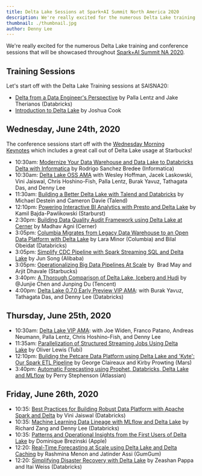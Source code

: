```yaml
---
title: Delta Lake Sessions at Spark+AI Summit North America 2020
description: We're really excited for the numerous Delta Lake training and conference sessions that will be showcased throughout Spark+AI Summit NA 2020.
thumbnail: ./thumbnail.jpg
author: Denny Lee
---
```


We're really excited for the numerous Delta Lake training and conference sessions that will be showcased throughout [Spark+AI Summit NA 2020](https://sparkaisummit.com/).

## Training Sessions

Let's start off with the Delta Lake Training sessions at SAISNA20:

- [Delta from a Data Engineer's Perspective](https://databricks.com/session_na20/delta-from-a-data-engineers-perspective) by Palla Lentz and Jake Therianos (Databricks)
- [Introduction to Delta Lake](https://databricks.com/session_na20/introduction-to-delta-lake) by Joshua Cook

## Wednesday, June 24th, 2020

The conference sessions start off with the [Wednesday Morning Keynotes](https://databricks.com/session_na20/wednesday-morning-keynotes) which includes a great call out of Delta Lake usage at Starbucks!

- 10:30am: [Modernize Your Data Warehouse and Data Lake to Databricks Delta with Informatica](https://databricks.com/session_na20/modernize-your-data-warehouse-and-data-lake-to-databricks-delta-with-informatica) by Rodrigo Sanchez Bredee (Informatica)
- 10:30am: [Delta Lake OSS AMA](https://sparkaisummit.com/session-virtual/?v26dd132ae80017cdaf764437c30ebe6f10c1b1eeaab01165e44366654b368dfaeab6baf7e386a642ecb238989334530e=AAB398C1DDF5C0E405A69DBB5508DC1959792576515B8E8D92B78C39B0FEB6A8B0E15889299350730DED9487AB752182&fromPersonalAgenda) with Wesley Hoffman, Jacek Laskowski, Vini Jaiswal, Chris Hoshino-Fish, Palla Lentz, Burak Yavuz, Tathagata Das, and Denny Lee
- 11:30am: [Building a Better Delta Lake with Talend and Databricks](https://databricks.com/session_na20/building-a-better-delta-lake-with-talend-and-databricks) by Michael Destein and Cameron Davie​ (Talend)
- 12:10pm: [Powering Interactive BI Analytics with Presto and Delta Lake](https://databricks.com/session_na20/powering-interactive-bi-analytics-with-presto-and-delta-lake) by Kamil Bajda-Pawlikowski (Starburst)
- 2:30pm: [Building Data Quality Audit Framework using Delta Lake at Cerner](https://databricks.com/session_na20/building-data-quality-audit-framework-using-delta-lake-at-cerner) by Madhav Agni (Cerner)
- 3:05pm: [Columbia Migrates from Legacy Data Warehouse to an Open Data Platform with Delta Lake](https://databricks.com/session_na20/columbia-migrates-from-legacy-data-warehouse-to-an-open-data-platform-with-delta-lake) by Lara Minor (Columbia) and Bilal Obeidat (Databricks)
- 3:05pm: [Simplify CDC Pipeline with Spark Streaming SQL and Delta Lake](https://databricks.com/session_na20/simplify-cdc-pipeline-with-spark-streaming-sql-and-delta-lake) by Jun Song (Alibaba)
- 3:05pm: [Operationalizing Big Data Pipelines At Scale](https://databricks.com/session_na20/operationalizing-big-data-pipelines-at-scale) by  Brad May and Arjit Dhavale (Starbucks)
- 3:40pm: [A Thorough Comparison of Delta Lake, Iceberg and Hudi](https://databricks.com/session_na20/a-thorough-comparison-of-delta-lake-iceberg-and-hudi) by @Junjie Chen and Junping Du (Tencent)
- 4:00pm: [Delta Lake 0.7.0 Early Preview VIP AMA](https://sparkaisummit.com/session-virtual/?v26dd132ae80017cdaf764437c30ebe6f10c1b1eeaab01165e44366654b368dfaeab6baf7e386a642ecb238989334530e=8973996EC7180AD2655DE71078353B4A78F1F80459F9F0175A1216517E5F0347318502295255C017E05DA174B9CB14D4&fromPersonalAgenda): with Burak Yavuz, Tathagata Das, and Denny Lee (Databricks)

## Thursday, June 25th, 2020

- 10:30am: [Delta Lake VIP AMA](https://sparkaisummit.com/session-virtual/?v26dd132ae80017cdaf764437c30ebe6f10c1b1eeaab01165e44366): with Joe Widen, Franco Patano, Andreas Neumann, Palla Lentz, Chris Hoshino-Fish, and Denny Lee
- 11:35am: [Parallelization of Structured Streaming Jobs Using Delta Lake](https://databricks.com/session_na20/parallelization-of-structured-streaming-jobs-using-delta-lake) by Oliver Lewis (Tubi)
- 12:10pm: [Building the Petcare Data Platform using Delta Lake and 'Kyte': Our Spark ETL Pipeline](https://databricks.com/session_na20/building-the-petcare-data-platform-using-delta-lake-and-kyte-our-spark-etl-pipeline) by George Claireaux and Kirby Prowting (Mars)
- 3:40pm: [Automatic Forecasting using Prophet, Databricks, Delta Lake and MLflow](https://databricks.com/session_na20/automatic-forecasting-using-prophet-databricks-delta-lake-and-mlflow) by Perry Stephenson (Atlassian)

## Friday, June 26th, 2020

- 10:35: [Best Practices for Building Robust Data Platform with Apache Spark and Delta](https://databricks.com/session_na20/best-practices-for-building-robust-data-platform-with-apache-spark-and-delta) by Vini Jaiswal (Databricks)
- 10:35: [Machine Learning Data Lineage with MLflow and Delta Lake](https://databricks.com/session_na20/machine-learning-data-lineage-with-mlflow-and-delta-lake) by Richard Zang and Denny Lee (Databricks)
- 10:35: [Patterns and Operational Insights from the First Users of Delta Lake](https://databricks.com/session_na20/patterns-and-operational-insights-from-the-first-users-of-delta-lake) by Dominique Brezinski (Apple)
- 12:20: [Real-Time Forecasting at Scale using Delta Lake and Delta Caching](https://databricks.com/session_na20/real-time-forecasting-at-scale-using-delta-lake-and-delta-caching) by Rashmina Menon and Jatinder Assi (GumGum)
- 12:20: [Simplifying Disaster Recovery with Delta Lake](https://databricks.com/session_na20/simplifying-disaster-recovery-with-delta-lake) by Zeashan Pappa and Itai Weiss (Databricks)
